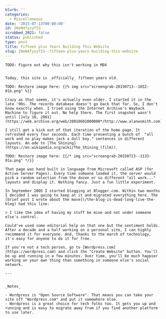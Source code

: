```yaml
---
blurb: ''
categories:
  - Miscellaneous
date: '2015-07-13T00:00:00'
id: 20eN4fyzyTIS
scrubbed_2021: false
status: published
type: post
title: Fifteen plus Years Building This Website
slug: 20eN4fyzyTIS--fifteen-plus-years-building-this-website
---
```


```
TODO: Figure out why this isn't working in MDX


Today, this site is _officially_ fifteen years old.

TODO: Restore image here: {{% img src="screengrab-20150713--1032-01b.png" %}} 

Crazy as that seems, it's actually even older. I started it in the late '90s. The records database doesn't go back that far. So, I don't know exactly when. I tried using the Internet Archive's Wayback Machine to figure it out. No help there. The first snapshot wasn't until [July 18, 2001](https://web.archive.org/web/20010601000000*/http://www.alanwsmith.com). 

I still get a kick out of that iteration of the home page. It refreshed every four seconds. Each time presenting a bunch of  "all work and no play makes jack a dull boy." sentences in different layouts. An ode to [The Shining](https://en.wikipedia.org/wiki/The_Shining_(film)). 

TODO: Restore image here: {{/* img src="screengrab-20150713--1133-01a.png" */}} 

That page was hand built in language from Microsoft called ASP (for Active Server Pages). Every time someone loaded it, the server would pick a random selection from the dozen or so different "all work..." layouts and display it. Nothing fancy. Just a fun little experiment. 

In September 2005 I started blogging at Blogger.com. Within two months I decided I was going to keep at it and migrated everything here. The [brief post I wrote about the move](/the-blog-is-dead-long-live-the-blog) had this line:

> I like the idea of having my stuff be mine and not under someone else's control. 

Could've used some editorial help on that one but the sentiment holds. After a decade and a half working on a personal site, I can highly recommend it for everyone. And, thanks to the march of technology, it's easy for anyone to do it for free. 

If you're not a tech person, go to [Wordpress.com](https://wordpress.com) and click the "Create Website" button. You'll be up and running in a few minutes. Over time, you'll be much happier working on your own thing than something in someone else's social network. 

---


_Notes_

- Wordpress is "Open Source Software". That means you can take your site off "Wordpress.com" and put it somewhere else.
- Wordpress is a great choice for tech folks too. It gets you up and running and is easy to migrate away from if you find another platform to use later.
```

